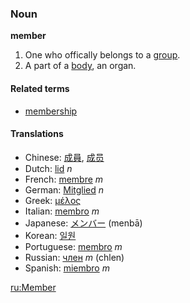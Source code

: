 ===Noun===
'''member'''
#One who offically belongs to a [[group]].
#A part of a [[body]], an organ.

====Related terms====
*[[membership]]

====Translations====
*Chinese: [[成員]], [[成员]]
*Dutch: [[lid]] ''n''
*French: [[membre]] ''m''
*German: [[Mitglied]] ''n''
*Greek: [[μέλος]]
*Italian: [[membro]] ''m''
*Japanese: [[メンバー]] (menbā)
*Korean: [[일원]]
*Portuguese: [[membro]] ''m''
*Russian: [[член]] ''m'' (chlen)
*Spanish: [[miembro]] ''m''

[[ru:Member]]